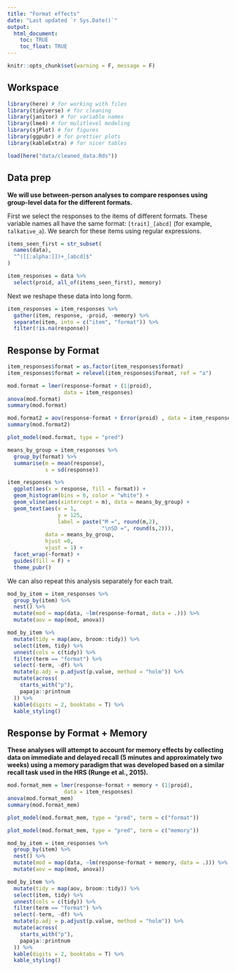 ```yaml
---
title: "Format effects"
date: "Last updated `r Sys.Date()`"
output: 
  html_document:
    toc: TRUE
    toc_float: TRUE
---
```


```r
knitr::opts_chunk$set(warning = F, message = F)
```

## Workspace

```r
library(here) # for working with files
library(tidyverse) # for cleaning
library(janitor) # for variable names
library(lme4) # for mulitlevel modeling
library(sjPlot) # for figures
library(ggpubr) # for prettier plots
library(kableExtra) # for nicer tables
```

```r
load(here("data/cleaned_data.Rds"))
```


## Data prep

**We will use between-person analyses to compare responses using group-level data for the different formats.**

First we select the responses to the items of different formats. These variable names all have the same format: `[trait]_[abcd]` (for example, `talkative_a`). We search for these items using regular expressions.

```r
items_seen_first = str_subset(
  names(data),
  "^([[:alpha:]])+_[abcd]$"
)

item_responses = data %>%
  select(proid, all_of(items_seen_first), memory)
```

Next we reshape these data into long form.

```r
item_responses = item_responses %>%
  gather(item, response, -proid, -memory) %>%
  separate(item, into = c("item", "format")) %>%
  filter(!is.na(response))
```

## Response by Format

```r
item_responses$format = as.factor(item_responses$format)
item_responses$format = relevel(item_responses$format, ref = "a")

mod.format = lmer(response~format + (1|proid), 
                  data = item_responses)
anova(mod.format)
summary(mod.format)

mod.format2 = aov(response~format + Error(proid) , data = item_responses)
summary(mod.format2)

```

```r
plot_model(mod.format, type = "pred")
```

```r
means_by_group = item_responses %>%
  group_by(format) %>% 
  summarise(m = mean(response),
            s = sd(response))

item_responses %>%
  ggplot(aes(x = response, fill = format)) +
  geom_histogram(bins = 6, color = "white") +
  geom_vline(aes(xintercept = m), data = means_by_group) +
  geom_text(aes(x = 1, 
                y = 125, 
                label = paste("M =", round(m,2), 
                              "\nSD =", round(s,2))), 
            data = means_by_group, 
            hjust =0, 
            vjust = 1) +
  facet_wrap(~format) +
  guides(fill = F) +
  theme_pubr()
```

We can also repeat this analysis separately for each trait. 

```r
mod_by_item = item_responses %>%
  group_by(item) %>%
  nest() %>%
  mutate(mod = map(data, ~lm(response~format, data = .))) %>%
  mutate(aov = map(mod, anova)) 

mod_by_item %>%
  mutate(tidy = map(aov, broom::tidy)) %>%
  select(item, tidy) %>% 
  unnest(cols = c(tidy)) %>%
  filter(term == "format") %>%
  select(-term, -df) %>% 
  mutate(p.adj = p.adjust(p.value, method = "holm")) %>%
  mutate(across(
    starts_with("p"),
    papaja::printnum
  )) %>%
  kable(digits = 2, booktabs = T) %>%
  kable_styling()
```

## Response by Format + Memory

**These analyses will attempt to account for memory effects by collecting data on immediate and delayed recall (5 minutes and approximately two weeks) using a memory paradigm that was developed based on a similar recall task used in the HRS (Runge et al., 2015).**

```r
mod.format_mem = lmer(response~format + memory + (1|proid), 
                  data = item_responses)
anova(mod.format_mem)
summary(mod.format_mem)
```

```r
plot_model(mod.format_mem, type = "pred", term = c("format"))
```

```r
plot_model(mod.format_mem, type = "pred", term = c("memory"))
```

```r
mod_by_item = item_responses %>%
  group_by(item) %>%
  nest() %>%
  mutate(mod = map(data, ~lm(response~format + memory, data = .))) %>%
  mutate(aov = map(mod, anova)) 

mod_by_item %>%
  mutate(tidy = map(aov, broom::tidy)) %>%
  select(item, tidy) %>% 
  unnest(cols = c(tidy)) %>%
  filter(term == "format") %>%
  select(-term, -df) %>% 
  mutate(p.adj = p.adjust(p.value, method = "holm")) %>%
  mutate(across(
    starts_with("p"),
    papaja::printnum
  )) %>%
  kable(digits = 2, booktabs = T) %>%
  kable_styling()
```
<!-- Within-person analyses will model the proportions of variance attributable to item format, stems of the items (i.e., the content of the adjectives), and the respondent-level variance. -->

<!-- We also plan to evaluate test-retest reliability within formats (within session and over two weeks); we expect slightly higher test-retest reliability for item wording formats that are more specific -- formats #3 and #4 above vs the use of adjectives alone. -->

<!-- We will also consider the effect on retest reliability of performance on the word recall task. -->

<!-- We will further compare response times as a function of item format using both within- and between-person data in order to evaluate the presumption that adjective ratings require less time than phrased items.  -->

<!-- Finally, secondary analyses will consider preliminary evidence for differences (e.g., mean response times, mean level of response) based on the type of device used to complete the survey (mobile, desktop, or tablet). -->

